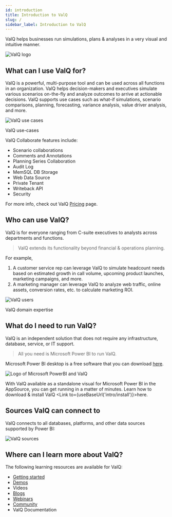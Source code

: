 ```yaml
---
id: introduction
title: Introduction to ValQ
slug: /
sidebar_label: Introduction to ValQ
---
```


ValQ helps businesses run simulations, plans & analyses in a very visual and intuitive manner. 

<div class="center">
  <Zoom>
  <img alt="ValQ logo" src={useBaseUrl('/doc-images/intro/1.png')}/>  
  </Zoom>
 </div>

## What can I use ValQ for?

ValQ is a powerful, multi-purpose tool and can be used across all functions in an organization. ValQ helps decision-makers and executives simulate various scenarios on-the-fly and analyze outcomes to arrive at actionable decisions. 
ValQ supports use cases such as what-if simulations, scenario comparisons, planning, forecasting, variance analysis, value driver analysis, and more.

<div class="center">
  <Zoom>
    <img alt="ValQ use cases" src={useBaseUrl('/doc-images/intro/2.png')} 
/>
  </Zoom>
  <p>ValQ use-cases</p>
</div>

ValQ Collaborate features include:

- Scenario collaborations
- Comments and Annotations
- Planning Series Collaboration
- Audit Log
- MemSQL DB Storage
- Web Data Source
- Private Tenant
- Writeback API
- Security

For more info, check out ValQ <a href="https://valq.com/pricing//" target="_blank">Pricing</a> page.

## Who can use ValQ?

ValQ is for everyone ranging from C-suite executives to analysts across departments and functions.
> ValQ extends its functionality beyond financial & operations planning.

For example,
1. A customer service rep can leverage ValQ to simulate headcount needs based on estimated growth in call volume,
upcoming product launches, marketing campaigns, and more. <br />
1. A marketing manager can leverage ValQ to analyze web traffic, online assets, conversion rates, etc. to calculate marketing ROI.

<div class="center">
  <Zoom>
    <img alt="ValQ users" src={useBaseUrl('/doc-images/intro/3.png')} />
  </Zoom>    
  <p>ValQ domain expertise</p>
</div>

## What do I need to run ValQ?

ValQ is an independent solution that does not require any infrastructure, database, service, or IT support.

> All you need is Microsoft Power BI to run ValQ.

Microsoft Power BI desktop is a free software that you can download <a href="https://powerbi.microsoft.com/en-us/downloads/" target="_blank">here</a>.

<div class="center">
  <Zoom>
    <img alt="Logo of Microsoft PowerBI and ValQ" src={useBaseUrl('/doc-images/intro/4.png')}/>
  </Zoom>
</div>

With ValQ available as a standalone visual for Microsoft Power BI in the AppSource, you can get running in a matter of minutes.
Learn how to download & install ValQ <Link to={useBaseUrl('intro/install')}>here</Link>.

## Sources ValQ can connect to

ValQ connects to all databases, platforms, and other data sources supported by Power BI:

<div class="center">
  <Zoom>
<img alt="ValQ sources" src={useBaseUrl('/doc-images/intro/5.png')}
/>
  </Zoom>
</div>

## Where can I learn more about ValQ?

The following learning resources are available for ValQ:
  -   <a href="https://valq.com/get-started/" target="_blank">Getting started</a> 
  -   <a href="https://valq.com/demos/" target="_blank">Demos</a>
  -   <Link to={useBaseUrl('how_to_videos/get-started')}>Videos</Link>
  -   <a href="https://valq.com/blogs/" target="_blank">Blogs</a>
  -   <a href="https://valq.com/webinars/" target="_blank">Webinars</a>
  -   <a href="https://community.valq.com/" target="_blank">Community</a>
  -   <Link to={useBaseUrl('#')}>ValQ Documentation</Link>
